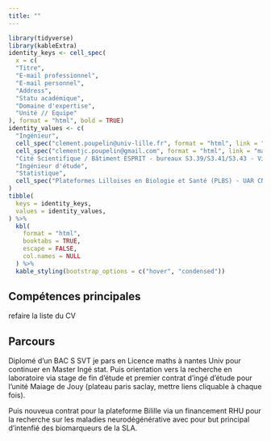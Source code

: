 ```yaml
---
title: ""
---
```


```r
library(tidyverse)
library(kableExtra)
identity_keys <- cell_spec(
  x = c(
  "Titre", 
  "E-mail professionnel", 
  "E-mail personnel", 
  "Address", 
  "Statu académique", 
  "Domaine d'expertise",
  "Unité // Equipe"
), format = "html", bold = TRUE)
identity_values <- c(
  "Ingénieur", 
  cell_spec("clement.poupelin@univ-lille.fr", format = "html", link = "mailto:clement.poupelin@univ-lille.fr"), 
  cell_spec("clementjc.poupelin@gmail.com", format = "html", link = "mailto:clementjc.poupelin@gmail.com"), 
  "Cité Scientifique / Bâtiment ESPRIT - bureaux S3.39/S3.41/S3.43 - Villeneuve d'Ascq, France<br>Campus Santé / Bâtiment Plateformes-Cancer - Lille, France<br>Campus Pasteur Lille / Bâtiment Calmette 4ème étage - Lille, France", 
  "Ingénieur d'étude", 
  "Statistique",
  cell_spec("Plateformes Lilloises en Biologie et Santé (PLBS) - UAR CNRS 2014 - US Inserm 41 // Plateforme Bilille Bioinformatique et Biostatistique de Lille", format = "html", link = "https://bilille.univ-lille.fr/")
)
tibble(
  keys = identity_keys, 
  values = identity_values, 
) %>% 
  kbl(
    format = "html", 
    booktabs = TRUE, 
    escape = FALSE, 
    col.names = NULL
  ) %>% 
  kable_styling(bootstrap_options = c("hover", "condensed"))
```


## Compétences principales 

refaire la liste du CV

## Parcours 

Diplomé d'un BAC S SVT je pars en Licence maths à nantes Univ pour continuer en Master Ingé stat. Puis orientation vers la recherche en laboratoire via stage de fin d'étude et premier contrat d'ingé d'étude pour l'unité Maiage de Jouy (plateau paris saclay, mettre liens cliquable à chaque fois).

Puis nouveua contrat pour la plateforme Bilille via un financement RHU pour la recherche sur les maladies neurodégénérative avec pour but principal d'intenfié des biomarqueurs de la SLA.